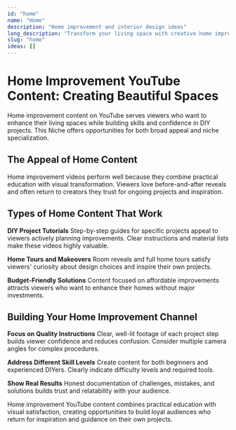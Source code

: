 ```yaml
---
id: "home"
name: "Home"
description: "Home improvement and interior design ideas"
long_description: "Transform your living space with creative home improvement projects."
slug: "home"
ideas: []
---
```


# Home Improvement YouTube Content: Creating Beautiful Spaces

Home improvement content on YouTube serves viewers who want to enhance their living spaces while building skills and confidence in DIY projects. This Niche offers opportunities for both broad appeal and niche specialization.

## The Appeal of Home Content

Home improvement videos perform well because they combine practical education with visual transformation. Viewers love before-and-after reveals and often return to creators they trust for ongoing projects and inspiration.

## Types of Home Content That Work

**DIY Project Tutorials**
Step-by-step guides for specific projects appeal to viewers actively planning improvements. Clear instructions and material lists make these videos highly valuable.

**Home Tours and Makeovers**
Room reveals and full home tours satisfy viewers' curiosity about design choices and inspire their own projects.

**Budget-Friendly Solutions**
Content focused on affordable improvements attracts viewers who want to enhance their homes without major investments.

## Building Your Home Improvement Channel

**Focus on Quality Instructions**
Clear, well-lit footage of each project step builds viewer confidence and reduces confusion. Consider multiple camera angles for complex procedures.

**Address Different Skill Levels**
Create content for both beginners and experienced DIYers. Clearly indicate difficulty levels and required tools.

**Show Real Results**
Honest documentation of challenges, mistakes, and solutions builds trust and relatability with your audience.

Home improvement YouTube content combines practical education with visual satisfaction, creating opportunities to build loyal audiences who return for inspiration and guidance on their own projects.
